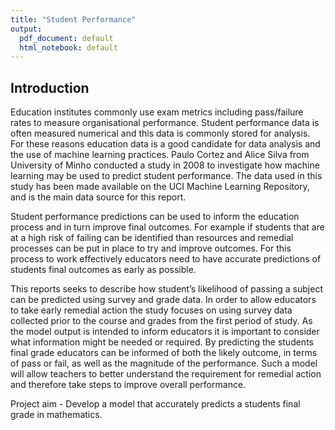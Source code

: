 ```yaml
---
title: "Student Performance"
output:
  pdf_document: default
  html_notebook: default
---
```


## Introduction

Education institutes commonly use exam metrics including pass/failure rates to measure organisational performance. Student performance data is often measured numerical and this data is commonly stored for analysis. For these reasons education data is a good candidate for data analysis and the use of machine learning practices. Paulo Cortez and Alice Silva from University of Minho conducted a study in 2008 to investigate how machine learning may be used to predict student performance. The data used in this study has been made available on the UCI Machine Learning Repository, and is the main data source for this report. 

Student performance predictions can be used to inform the education process and in turn improve final outcomes. For example if students that are at a high risk of failing can be identified than resources and remedial processes can be put in place to try and improve outcomes. For this process to work effectively educators need to have accurate predictions of students final outcomes as early as possible. 

This reports seeks to describe how student's likelihood of passing a subject can be predicted using survey and grade data. In order to allow educators to take early remedial action the study focuses on using survey data collected prior to the course and grades from the first period of study. As the model output is intended to inform educators it is important to consider what information might be needed or required. By predicting the students final grade educators can be informed of both the likely outcome, in terms of pass or fail, as well as the magnitude of the performance. Such a model will allow teachers to better understand the requirement for remedial action and therefore take steps to improve overall performance. 

Project aim - Develop a model that accurately predicts a students final grade in mathematics. 



